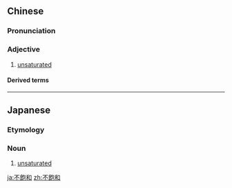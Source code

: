 {{also|不饱和}}
==Chinese==
{{zh-forms|s=不饱和|type=12}}

===Pronunciation===
{{zh-pron
|m=不bǎohé
|c=bat1 baau2 wo4
|cat=a
}}

===Adjective===
{{zh-adj}}

# {{lb|zh|chemistry}} [[unsaturated]]

====Derived terms====
{{zh-der|不飽和脂肪}}

----

==Japanese==
{{ja-kanjitab|不|飽|和}}

===Etymology===
{{prefix|不|飽和|t1=-un|t2=saturation|lang=ja|sort=ほうわ}}

===Noun===
{{ja-noun|ふほうわ}}

# {{lb|ja|chemistry|sort=ふほうわ}} [[unsaturated]]

[[ja:不飽和]]
[[zh:不飽和]]